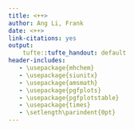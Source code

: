 ```yaml
---
title: <++>
author: Ang Li, Frank
date: <++>
link-citations: yes
output:
    tufte::tufte_handout: default
header-includes:
   - \usepackage{mhchem}
   - \usepackage{siunitx}
   - \usepackage{amsmath}
   - \usepackage{pgfplots}
   - \usepackage{pgfplotstable}
   - \usepackage{times}
   - \setlength\parindent{0pt}
---
```

